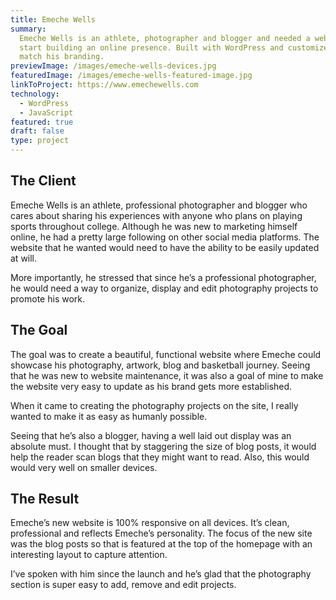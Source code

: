```yaml
---
title: Emeche Wells
summary:
  Emeche Wells is an athlete, photographer and blogger and needed a website to
  start building an online presence. Built with WordPress and customized to
  match his branding.
previewImage: /images/emeche-wells-devices.jpg
featuredImage: /images/emeche-wells-featured-image.jpg
linkToProject: https://www.emechewells.com
technology:
  - WordPress
  - JavaScript
featured: true
draft: false
type: project
---
```


## The Client

Emeche Wells is an athlete, professional photographer and blogger who cares about sharing his experiences with anyone who plans on playing sports throughout college. Although he was new to marketing himself online, he had a pretty large following on other social media platforms. The website that he wanted would need to have the ability to be easily updated at will.

More importantly, he stressed that since he’s a professional photographer, he would need a way to organize, display and edit photography projects to promote his work.

## The Goal

The goal was to create a beautiful, functional website where Emeche could showcase his photography, artwork, blog and basketball journey. Seeing that he was new to website maintenance, it was also a goal of mine to make the website very easy to update as his brand gets more established.

When it came to creating the photography projects on the site, I really wanted to make it as easy as humanly possible.

Seeing that he’s also a blogger, having a well laid out display was an absolute must. I thought that by staggering the size of blog posts, it would help the reader scan blogs that they might want to read. Also, this would would very well on smaller devices.

## The Result

Emeche’s new website is 100% responsive on all devices. It’s clean, professional and reflects Emeche’s personality. The focus of the new site was the blog posts so that is featured at the top of the homepage with an interesting layout to capture attention.

I’ve spoken with him since the launch and he’s glad that the photography section is super easy to add, remove and edit projects.
